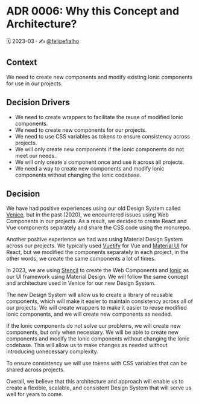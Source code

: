 
<Meta title="Docs/Architecture Decision Records/ADR 0006: Why this Concept and Architeture?" />

# ADR 0006: Why this Concept and Architecture?

🗓️ 2023-03 · ✍️ [@felipefialho](https://twitter.com/felipefialho_)

## Context

We need to create new components and modify existing Ionic components for use in our projects.

## Decision Drivers

- We need to create wrappers to facilitate the reuse of modified Ionic components.
- We need to create new components for our projects.
- We need to use CSS variables as tokens to ensure consistency across projects.
- We will only create new components if the Ionic components do not meet our needs.
- We will only create a component once and use it across all projects.
- We need a way to create new components and modify Ionic components without changing the Ionic codebase.

## Decision

We have had positive experiences using our old Design System called [Venice](https://github.com/juntossomosmais/venice), but in the past (2020), we encountered issues using Web Components in our projects. As a result, we decided to create React and Vue components separately and share the CSS code using the monorepo.

Another positive experience we had was using Material Design System across our projects. We typically used [Vuetify](https://vuetifyjs.com/) for Vue and [Material UI](https://material-ui.com/) for React, but we modified the components separately in each project, in the other words, we create the same components a lot of times.

In 2023, we are using [Stencil](https://stenciljs.com/) to create the Web Components and [Ionic](https://ionicframework.com/) as our UI framework using Material Design. We will follow the same concept and architecture used in Venice for our new Design System.

The new Design System will allow us to create a library of reusable components, which will make it easier to maintain consistency across all of our projects. We will create wrappers to make it easier to reuse modified Ionic components, and we will create new components as needed.

If the Ionic components do not solve our problems, we will create new components, but only when necessary. We will be able to create new components and modify the Ionic components without changing the Ionic codebase. This will allow us to make changes as needed without introducing unnecessary complexity.

To ensure consistency we will use tokens with CSS variables that can be shared across projects.

Overall, we believe that this architecture and approach will enable us to create a flexible, scalable, and consistent Design System that will serve us well for years to come.
